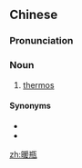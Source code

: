 ==Chinese==
{{zh-forms}}

===Pronunciation===
{{zh-pron
|m=nuǎnpíng
|c=nyun5 ping4
|cat=n
}}

===Noun===
{{zh-noun}}

# [[thermos]] {{gloss|vacuum flask}}

====Synonyms====
* {{zh-l|熱水瓶}}
* {{zh-l|暖壺}}

[[zh:暖瓶]]